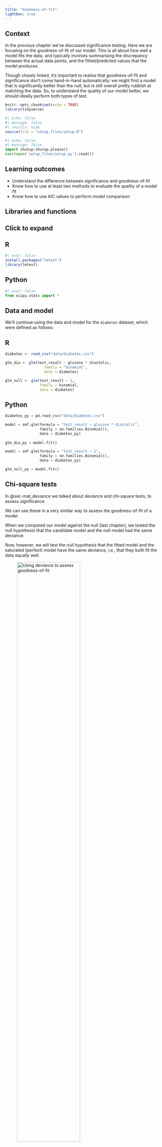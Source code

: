 ```yaml
---
title: "Goodness-of-fit"
lightbox: true
---
```


## Context
In the previous chapter we've discussed significance testing. Here we are focusing on the goodness-of-fit of our model. This is all about how well a model fits the data, and typically involves summarising the discrepancy between the actual data points, and the fitted/predicted values that the model produces.

Though closely linked, it's important to realise that goodness-of-fit and significance don't come hand-in-hand automatically: we might find a model that is significantly better than the null, but is still overall pretty rubbish at matching the data. So, to understand the quality of our model better, we should ideally perform both types of test.

```r
knitr::opts_chunk$set(echo = TRUE)
library(tidyverse)
```

```r
#| echo: false
#| message: false
#| results: hide
source(file = "setup_files/setup.R")
```

```python
#| echo: false
#| message: false
import shutup;shutup.please()
exec(open('setup_files/setup.py').read())
```

::: callout-tip
## Learning outcomes

-   Understand the difference between significance and goodness-of-fit
-   Know how to use at least two methods to evaluate the quality of a model fit
-   Know how to use AIC values to perform model comparison
:::

## Libraries and functions

:::: {.callout-note collapse="true"}
## Click to expand

::: {.panel-tabset group="language"}
## R

```r
#| eval: false
install.packages("lmtest")
library(lmtest)
```

## Python

```python
#| eval: false
from scipy.stats import *
```
:::
::::

## Data and model

We'll continue using the data and model for the `diabetes` dataset, which were defined as follows:

::: {.panel-tabset group="language"}
## R

```r
diabetes <- read_csv("data/diabetes.csv")
```

```r
glm_dia <- glm(test_result ~ glucose * diastolic,
                  family = "binomial",
                  data = diabetes)

glm_null <- glm(test_result ~ 1, 
                family = binomial, 
                data = diabetes)
```

## Python

```python
diabetes_py = pd.read_csv("data/diabetes.csv")
```

```python
model = smf.glm(formula = "test_result ~ glucose * diastolic", 
                family = sm.families.Binomial(), 
                data = diabetes_py)
                
glm_dia_py = model.fit()

model = smf.glm(formula = "test_result ~ 1",
                family = sm.families.Binomial(),
                data = diabetes_py)

glm_null_py = model.fit()
```
:::

## Chi-square tests

In @sec-mat_deviance we talked about deviance and chi-square tests, to assess significance.

We can use these in a very similar way to assess the goodness-of-fit of a model.

When we compared our model against the null (last chapter), we tested the null hypothesis that the candidate model and the null model had the same deviance.

Now, however, we will test the null hypothesis that the fitted model and the saturated (perfect) model have the same deviance, i.e., that they both fit the data equally well.

![Using deviance to assess goodness-of-fit](images/chisq_gof.png){width="70%"}

In most hypothesis tests, we want to reject the null hypothesis, but in this case, we'd like it to be **true**.

::: {.panel-tabset group="language"}
## R

Running a goodness-of-fit chi-square test in R can be done using the `pchisq` function. We need to include two arguments: 1) the residual deviance, and 2) the residual degrees of freedom. Both of these can be found in the `summary` output, but you can use the `$` syntax to call these properties directly like so:

```r
pchisq(glm_dia$deviance, glm_dia$df.residual, lower.tail = FALSE)
```

## Python

The syntax is very similar to the LRT we ran above, but now instead of including information about both our candidate model and the null, we instead just need 1) the residual deviance, and 2) the residual degrees of freedom:

```python
pvalue = chi2.sf(glm_dia_py.deviance, glm_dia_py.df_resid)

print(pvalue)
```
:::

You can think about this p-value, roughly, as "the probability that this model is good". We're not below our significance threshold, which means that we're not rejecting our null hypothesis (which is a good thing) - but it's also not a huge probability. This suggests that there's probably other variables we could measure and include in a future experiment, to give a better overall model.

## AIC values

You [might remember AIC values](https://cambiotraining.github.io/corestats/materials/cs5_practical_model-comparisons.html) from standard linear modelling. AIC values are useful, because they tell us about overall model quality, factoring in both goodness-of-fit and model complexity.

One of the best things about the Akaike information criterion (AIC) is that it isn't specific to linear models - it works for models fitted with maximum likelihood estimation.

In fact, if you look at the formula for AIC, you'll see why:

$$
AIC = 2k - 2ln(\hat{L})
$$

where $k$ represents the number of parameters in the model, and $\hat{L}$ is the maximised likelihood function. In other words, the two parts of the equation represent the complexity of the model, versus the log-likelihood.

This means that AIC can be used for model comparison for GLMs in precisely the same way as it's used for linear models: lower AIC indicates a better-quality model.

::: {.panel-tabset group="language"}
## R

The AIC value is given as standard, near the bottom of the `summary` output (just below the deviance values). You can also print it directly using the `$` syntax:

```r
summary(glm_dia)

glm_dia$aic
```

In even better news for R users, the `step` function works for GLMs just as it does for linear models, so long as you include the `test = LRT` argument.

```r
step(glm_dia, test = "LRT")
```

## Python

The AIC value isn't printed as standard with the model summary, but you can access it easily like so:

```python
print(glm_dia_py.aic)
```
:::

## Pseudo $R^2$

#### Refresher on $R^2$

In linear modelling, we could extract and interpret $R^2$ values that summarised our model. $R^2$ in linear modelling represents a few different things:

-   The proportion of variance in the response variable, that's explained by the model (i.e., jointly by the predictors)
-   The improvement of the model over the null model
-   The square of the Pearson's correlation coefficient

The first one on that list is the interpretation we usually use it for, in linear modelling.

#### What is a "pseudo $R^2$"?

It's not possible to calculate $R^2$ for a GLM like you can for a linear model.

However, because people are fond of using $R^2$, statisticians have developed alternatives that can be used instead.

There is no single value that can replace $R^2$ and have all the same interpretations, so several different metrics have been proposed. Depending how they're calculated, they all have different interpretations.

There are many. Some of the most popular are McFadden's, Nagelkerke's, Cox & Snell's, and Tjur's. [This post](https://stats.oarc.ucla.edu/other/mult-pkg/faq/general/faq-what-are-pseudo-r-squareds/) does a nice job of discussing some of them and providing some comparisons.

#### Should you use pseudo $R^2$?

[**We recommend not to use pseudo** $R^2$**.**]{style="color:purple;"}

(Unless you are very statistically-minded and prepared to wade through a lot of mathematical explanation...)

This is for a few reasons:

-   It's too easy to fall into the bad habit of treating it like regular $R^2$, and making bad interpretations
-   Even if you've done a good job, your readers might make their own bad interpretations
-   Figuring out which version to use, and what they all mean, is a minefield
-   It doesn't really tell you anything that a chi-square test and/or AIC can't tell you

The main reason we've mentioned it here is because you are likely to come across pseudo $R^2$ when reading research papers that use GLMs - we want you to know what they are!

## Exercises

### Revisiting aphids {#sec-exr_aphids-revisited}

::: {.callout-exercise #ex-aphids_revisited}
#### Revisiting aphids

{{< level 2 >}}

Back in [Exercise @sec-exr_aphids], we fitted a logistic model to the `aphids` dataset - the code is included below in case you need to run it again.

Now, let's assess the goodness-of-fit of that model.

You should:

1.  Compute a chi-square goodness-of-fit test for the full model (`~ buds + cultivar`)
2.  Calculate the AIC value for the full model
3.  Use backwards stepwise elimination to determine whether dropping the `buds` and/or `cultivar` predictors improves the goodness-of-fit

::: {.panel-tabset group="language"}
## R

```r
#| message: false
#| warning: false
aphids <- read_csv("data/aphids.csv")

glm_aphids <- glm(aphids_present ~ buds + cultivar,
                  family = binomial,
                  data = aphids)
```

## Python

```python
#| message: false
#| warning: false
aphids = pd.read_csv("data/aphids.csv")

model = smf.glm(formula = "aphids_present ~ buds + cultivar",
                family = sm.families.Binomial(),
                data = aphids)
                
glm_aphids = model.fit()
```
:::

:::: {.callout-answer collapse="true"}
#### Chi-square goodness-of-fit

This is a simple one-function task:

::: {.panel-tabset group="language"}
## R

```r
pchisq(glm_aphids$deviance, glm_aphids$df.residual, lower.tail = FALSE)
```

## Python

The syntax is very similar to the LRT we ran above, but now instead of including information about both our candidate model and the null, we instead just need 1) the residual deviance, and 2) the residual degrees of freedom:

```python
pvalue = chi2.sf(glm_aphids.deviance, glm_aphids.df_resid)

print(pvalue)
```
:::

#### Extract AIC for full model

::: {.panel-tabset group="language"}
## R

We can access the AIC either in the model summary:

```r
summary(glm_aphids)
```

or directly using the `$` syntax:

```r
glm_aphids$aic
```

## Python

The AIC value is an "attribute" of the model object, which we can access like so:

```python
print(glm_aphids.aic)
```
:::

#### Backwards stepwise elimination

Last but not least, let's see if dropping either or both of the predictors improves the model quality. (Spoiler: it probably won't!)

::: {.panel-tabset group="language"}
## R

We use the convenient `step` function for this - don't forget the `test = LRT` argument, though.

```r
step(glm_dia, test = "LRT")
```

Since neither of our reduced models improve on the AIC versus our original model, we don't drop either predictor, and the process stops there.

## Python

We need to build two new candidate models. In each case, we drop just one variable.

```python
# Dropping buds
model = smf.glm(formula = "aphids_present ~ cultivar",
                family = sm.families.Binomial(),
                data = aphids)
                
glm_aphids_dropbuds = model.fit()

# Dropping cultivar
model = smf.glm(formula = "aphids_present ~ buds",
                family = sm.families.Binomial(),
                data = aphids)
                
glm_aphids_dropcultivar = model.fit()
```

Now, we can look at the three AIC values next to each other, to determine which of these is the best option.

```python
print(glm_aphids.aic,
      glm_aphids_dropbuds.aic, 
      glm_aphids_dropcultivar.aic)
```

Since neither of our reduced models improve on the AIC versus our original model, we don't drop either predictor, and the process stops there.
:::

::::
:::

## Summary

Likelihood and deviance are very important in generalised linear models - not just for fitting the model via maximum likelihood estimation, but for assessing significance and goodness-of-fit. To determine the quality of a model and draw conclusions from it, it's important to assess both of these things.

::: callout-tip
#### Key points

-   A chi-square goodness-of-fit test can also be performed using likelihood/deviance
-   The Akaike information criterion is also based on likelihood, and can be used to compare the quality of GLMs fitted to the same dataset
-   Other metrics that may be of use are Wald test p-values and pseudo $R^2$ values (if interpreted thoughtfully)
:::
